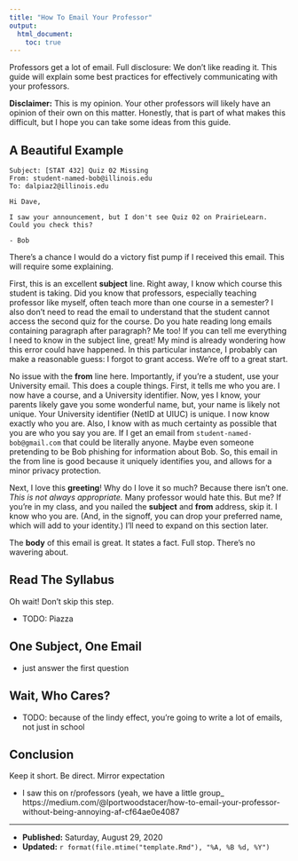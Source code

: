 ```yaml
---
title: "How To Email Your Professor"
output:
  html_document:
    toc: true
---
```


Professors get a lot of email. Full disclosure: We don't like reading it. This guide will explain some best practices for effectively communicating with your professors.

**Disclaimer:** This is my opinion. Your other professors will likely have an opinion of their own on this matter. Honestly, that is part of what makes this difficult, but I hope you can take some ideas from this guide.

## A Beautiful Example

```
Subject: [STAT 432] Quiz 02 Missing
From: student-named-bob@illinois.edu
To: dalpiaz2@illinois.edu

Hi Dave,

I saw your announcement, but I don't see Quiz 02 on PrairieLearn. Could you check this?

- Bob
```

There's a chance I would do a victory fist pump if I received this email. This will require some explaining.

First, this is an excellent **subject** line. Right away, I know which course this student is taking. Did you know that professors, especially teaching professor like myself, often teach more than one course in a semester? I also don't need to read the email to understand that the student cannot access the second quiz for the course. Do you hate reading long emails containing paragraph after paragraph? Me too! If you can tell me everything I need to know in the subject line, great! My mind is already wondering how this error could have happened. In this particular instance, I probably can make a reasonable guess: I forgot to grant access. We're off to a great start.

No issue with the **from** line here. Importantly, if you're a student, use your University email. This does a couple things. First, it tells me who you are. I now have a course, and a University identifier. Now, yes I know, your parents likely gave you some wonderful name, but, your name is likely not unique. Your University identifier (NetID at UIUC) is unique. I now know exactly who you are. Also, I know with as much certainty as possible that you are who you say you are. If I get an email from `student-named-bob@gmail.com` that could be literally anyone. Maybe even someone pretending to be Bob phishing for information about Bob. So, this email in the from line is good because it uniquely identifies you, and allows for a minor privacy protection.

Next, I love this **greeting**! Why do I love it so much? Because there isn't one. *This is not always appropriate.* Many professor would hate this. But me? If you're in my class, and you nailed the **subject** and **from** address, skip it. I know who you are. (And, in the signoff, you can drop your preferred name, which will add to your identity.) I'll need to expand on this section later.

The **body** of this email is great. It states a fact. Full stop. There's no wavering about.

## Read The Syllabus

Oh wait! Don't skip this step.

- TODO: Piazza

## One Subject, One Email

- just answer the first question

## Wait, Who Cares?

- TODO: because of the lindy effect, you're going to write a lot of emails, not just in school

## Conclusion

Keep it short. Be direct. Mirror expectation

- I saw this on r/professors (yeah, we have a little group_ https://medium.com/@lportwoodstacer/how-to-email-your-professor-without-being-annoying-af-cf64ae0e4087

***

- **Published:** Saturday, August 29, 2020
- **Updated:** `r format(file.mtime("template.Rmd"), "%A, %B %d, %Y")`
